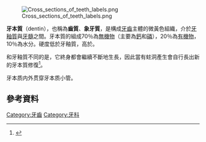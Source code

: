 [[File:Cross_sections_of_teeth_labels.png|thumb]]

'''牙本質'''（dentin），也稱為'''齒質'''、'''象牙質'''，是構成[[牙齒|牙齒]]主體的微黃色組織，介於[[牙釉質|牙釉質]]與[[牙髓|牙髓]]之間。牙本質的組成70％為[[無機物|無機物]]（主要為[[鈣|鈣]]和[[磷|磷]]），20％為[[有機物|有機物]]，10％為水分。硬度低於牙釉質，高於{{tsl|en|cementum|牙骨質}}。

和牙釉質不同的是，它終身都會繼續不斷地生長，因此當有蛀洞產生會自行長出新的牙本質修復<ref name="bbc-2016-10-19">{{cite news |title=牙醫會幫助你長出新牙齒嗎？ |url=https://www.bbc.com/ukchina/trad/vert_fut/2016/10/161019_vert_fut_will-dentists-help-you-to-grow-new-teeth |accessdate=2020-04-02 |work=BBC |date=2016-10-19 |archive-date=2017-04-22 |archive-url=https://web.archive.org/web/20170422110029/http://www.bbc.com/ukchina/trad/vert_fut/2016/10/161019_vert_fut_will-dentists-help-you-to-grow-new-teeth |dead-url=no }}</ref>。

牙本质内外贯穿牙本质小管。

== 參考資料==
{{reflist|2}}
{{med-stub}}
[[Category:牙齒|Category:牙齒]]
[[Category:牙科|Category:牙科]]